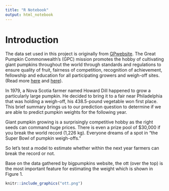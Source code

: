 ```yaml
---
title: "R Notebook"
output: html_notebook
---
```


# Introduction

The data set used in this project is originally from [GPwebsite](http://www.bigpumpkins.com/Default.asp). The Great Pumpkin Commonwealth's (GPC) mission promotes the hobby of cultivating giant pumpkins throughout the world through standards and regulations to ensure quality of fruit, fairness of competition, recognition of achievement, fellowship and education for all participating growers and weigh-off sites. (Read more [here](https://gpc1.org/ "GPC website") and [here](http://www.bigpumpkins.com/ "Data on giant pumpkins from bigpumkins.com")).


In 1979, a Nova Scotia farmer named Howard Dill happened to grow a particularly large pumpkin. He decided to bring it to a fair near Philadelphia that was holding a weigh-off, his 438.5-pound vegetable won first place. This brief summary brings us to our prediction question to determine if we are able to predict pumpkin weights for the following year.

Giant pumpkin growing is a surprisingly competitive hobby as the right seeds can command huge prices. There is even a prize pool of
$30,000 if you break the world record (1,226 kg). Everyone dreams of a spot in "the Super Bowl of pumpkin weigh-offs."

So let's test a model to estimate whether within the next year farmers can break the record or not.

Base on the data gathered by bigpumpkins website, the ott (over the top) is the most important feature for estimating the weight which is shown in Figure 1.


```r
knitr::include_graphics("ott.png")
```
